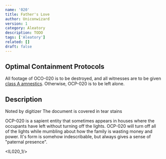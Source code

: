 ```yaml
---
name: '020'
title: Father's Love
author: Uniconwizard
version: 1
category: Aleatory
description: TODO
tags: ['Aleatory']
related: []
draft: false
---
```


## Optimal Containment Protocols
All footage of OCO-020 is to be destroyed, and all witnesses are to be given [class A amnestics](amnestics/a). Otherwise, OCP-020 is to be left alone.

## Description
<Comment>
    <CommentHeading>Noted by digitizer</CommentHeading>
    The document is covered in tear stains
</Comment>

OCP-020 is a sapient entity that sometimes appears in houses where the occupants have left without turning off the lights.
OCP-020 will turn off all of the lights while mumbling about how the family is wasting money and power.
It's form is somehow indescribable, but always gives a sense of "paternal presence".

<IL020_1/>
